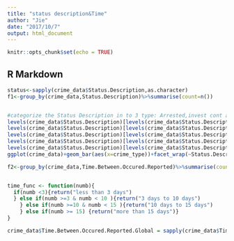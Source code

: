 ```yaml
---
title: "status description&Time"
author: "Jie"
date: "2017/10/7"
output: html_document
---
```


```r
knitr::opts_chunk$set(echo = TRUE)
```

## R Markdown

```r
status<-sapply(crime_data$Status.Description,as.character)
f1<-group_by(crime_data,Status.Description)%>%summarise(count=n())


#categorize the Status Description in to 3 type: Arrested,invest cont and other
levels(crime_data$Status.Description)[levels(crime_data$Status.Description)=="Adult Arrest"] <- "Arrested"
levels(crime_data$Status.Description)[levels(crime_data$Status.Description)=="Juv Arrest"] <- "Arrested"
levels(crime_data$Status.Description)[levels(crime_data$Status.Description)=="Juv Other"] <- "Other"
levels(crime_data$Status.Description)[levels(crime_data$Status.Description)=="Adult Other"] <- "Other"
levels(crime_data$Status.Description)[levels(crime_data$Status.Description)=="UNK"] <- "Other"
ggplot(crime_data)+geom_bar(aes(x=crime_type))+facet_wrap(~Status.Description)+theme(axis.text = element_text(angle = 45,hjust = 1))


```

```r
f2<-group_by(crime_data,Time.Between.Occured.Reported)%>%summarise(count=n())


time_func <- function(numb){
  if(numb <3){return("less than 3 days")
  } else if(numb >=3 & numb < 10 ){return("3 days to 10 days")
    } else if(numb >=10 & numb < 15 ){return("10 days to 15 days")
    } else if(numb >= 15) {return("more than 15 days")}
}

crime_data$Time.Between.Occured.Reported.Global = sapply(crime_data$Time.Between.Occured.Reported, time_func)
```


